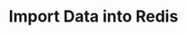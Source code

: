 ---
id: import-data
title: Import Data into Redis
sidebar_label: Import Data
slug: /guides/import-data
---